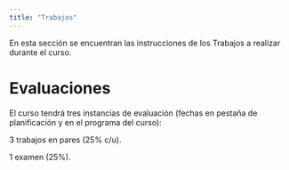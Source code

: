 ```yaml
---
title: "Trabajos"
---
```


En esta sección se encuentran las instrucciones de los Trabajos a realizar durante el curso.

# Evaluaciones

El curso tendrá tres instancias de evaluación (fechas en pestaña de planificación y en el programa del curso):

3 trabajos en pares (25% c/u).

1 examen (25%).
